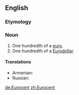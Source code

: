{{also|eurocent}}
==English==

===Etymology===
{{prefix|Euro|cent}}

===Noun===
{{en-noun}}

# One hundredth of a [[euro]].
# One hundredth of a [[Eurodollar]].

====Translations====
{{trans-top|one hundredth of a euro}}
{{trans-mid}}
* Armenian: {{t|hy|եվրոցենտ|sc=Armn}}
* Russian: {{t|ru|евроце́нт|sc=Cyrl}}
{{trans-bottom}}

[[de:Eurocent]]
[[zh:Eurocent]]